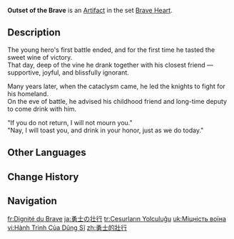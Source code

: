 {{Artifact Infobox
|image = Item Outset of the Brave.png
|set   = Brave Heart
|piece = Goblet of Eonothem
}}
{{Description|A crude wooden vessel filled only with memories.}}
'''Outset of the Brave''' is an [[Artifact]] in the set [[Brave Heart]].

==Description==
The young hero's first battle ended, and for the first time he tasted the sweet wine of victory.<br>That day, deep of the vine he drank together with his closest friend &mdash; supportive, joyful, and blissfully ignorant.

Many years later, when the cataclysm came, he led the knights to fight for his homeland.<br>On the eve of battle, he advised his childhood friend and long-time deputy to come drink with him.

"If you do not return, I will not mourn you."<br>"Nay, I will toast you, and drink in your honor, just as we do today."

==Other Languages==
{{Other Languages
|en      = Outset of the Brave
|zhs     = 勇士的壮行
|zhs_rm  = Yǒngshì de Zhuàngxíng
|zht     = 勇士的壯行
|zht_rm  = Yǒngshì de Zhuàngxíng
|zh_tl   = 
|ja      = 勇士の壮行
|ja_rm   = Yuushi no Soukou
|ja_tl   = Rousing of the Brave Warrior
|ko      = 용사의 환송
|ko_rm   = Yongsa-ui Hwansong
|ko_tl   = Farewell of the Champion
|es      = Gran Despedida del Guerrero
|es_tl   = Great Farewell of the Warrior
|fr      = Dignité du Brave
|fr_tl   = Dignity of the Brave
|ru      = Проводы храбреца
|ru_tl   = Leading of the Brave
|th      = Outset of the Brave
|vi      = Hành Trình Của Dũng Sĩ
|vi_tl   = 
|de      = Schritte des Recken
|de_tl   = Steps of the Valiant Hero
|id      = Outset of the Brave
|pt      = Despedida do Valente
|pt_tl   = 
|tr      = Cesurların Yolculuğu
|tr_tl   = The Braves' Journey
|it      = Esordio del coraggioso
|it_tl   = 
}}

==Change History==
{{Change History|1.0}}

==Navigation==
{{Artifact Set Navbox|Brave Heart}}

[[fr:Dignité du Brave]]
[[ja:勇士の壮行]]
[[tr:Cesurların Yolculuğu]]
[[uk:Міцність воїна]]
[[vi:Hành Trình Của Dũng Sĩ]]
[[zh:勇士的壯行]]